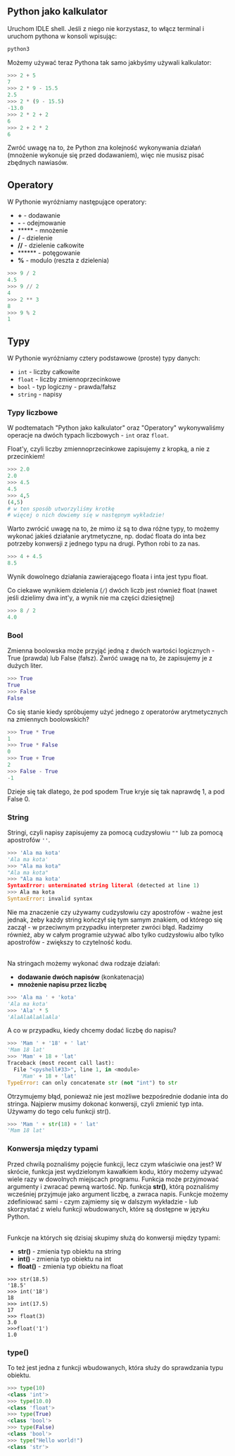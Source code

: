 ## Python jako kalkulator
Uruchom IDLE shell. Jeśli z niego nie korzystasz, to włącz terminal i uruchom pythona w konsoli wpisując: 

```bash
python3
```

Możemy używać teraz Pythona tak samo jakbyśmy używali kalkulator:

```python
>>> 2 + 5
7
>>> 2 * 9 - 15.5
2.5
>>> 2 * (9 - 15.5)
-13.0
>>> 2 * 2 + 2
6
>>> 2 + 2 * 2 
6
```
Zwróć uwagę na to, że Python zna kolejność wykonywania działań (mnożenie wykonuje się przed dodawaniem), więc nie musisz pisać zbędnych nawiasów. 

## Operatory
W Pythonie wyróżniamy następujące operatory: <br/>
* **+** - dodawanie <br/>
* **-** - odejmowanie <br/>
* ***** - mnożenie <br/>
* **/** - dzielenie <br/>
* **//** - dzielenie całkowite <br/>
* ****** - potęgowanie <br/>
* **%** - modulo (reszta z dzielenia) <br/>

```python = 
>>> 9 / 2
4.5
>>> 9 // 2 
4
>>> 2 ** 3 
8
>>> 9 % 2
1
```

## Typy

W Pythonie wyróżniamy cztery podstawowe (proste) typy danych:
* `int` - liczby całkowite
* `float` - liczby zmiennoprzecinkowe
* `bool` - typ logiczny - prawda/fałsz
* `string` - napisy

### Typy liczbowe

W podtematach "Python jako kalkulator" oraz "Operatory" wykonywaliśmy operacje na dwóch typach liczbowych - `int` oraz `float`. 

Float'y, czyli liczby zmiennoprzecinkowe zapisujemy z kropką, a nie z przecinkiem!

```python
>>> 2.0
2.0 
>>> 4.5
4.5
>>> 4,5
(4,5) 
# w ten sposób utworzyliśmy krotkę
# więcej o nich dowiemy się w następnym wykładzie!
```

Warto zwrócić uwagę na to, że mimo iż są to dwa różne typy, to możemy wykonać jakieś działanie arytmetyczne, np. dodać floata do inta bez potrzeby konwersji z jednego typu na drugi. Python robi to za nas. 

```python
>>> 4 + 4.5 
8.5
```

Wynik dowolnego działania zawierającego floata i inta jest typu float. 

Co ciekawe wynikiem dzielenia (`/`) dwóch liczb jest również float (nawet jeśli dzielimy dwa int'y, a wynik nie ma części dziesiętnej)

```python
>>> 8 / 2
4.0 
```

### Bool
Zmienna boolowska może przyjąć  jedną z dwóch wartości logicznych - True (prawda)  lub False (fałsz). Zwróć uwagę na to, że zapisujemy je z dużych liter.

```python
>>> True
True
>>> False
False
```
Co się stanie kiedy spróbujemy użyć jednego z operatorów arytmetycznych na zmiennych boolowskich? 
```python
>>> True * True
1 
>>> True * False
0
>>> True + True
2
>>> False - True
-1
```
Dzieje się tak dlatego, że pod spodem True kryje się tak naprawdę 1, a pod False 0. 

### String
Stringi, czyli napisy zapisujemy za pomocą cudzysłowiu `""` lub za pomocą apostrofów `''`. 

```python
>>> 'Ala ma kota'
'Ala ma kota'
>>> "Ala ma kota"
"Ala ma kota"
>>> "Ala ma kota'
SyntaxError: unterminated string literal (detected at line 1)
>>> Ala ma kota
SyntaxError: invalid syntax
```
Nie ma znaczenie czy używamy cudzysłowiu czy apostrofów - ważne jest jednak, żeby każdy string kończył się tym samym znakiem, od którego się zaczął - w przeciwnym przypadku interpreter zwróci błąd. Radzimy również, aby w całym programie używać albo tylko cudzysłowiu albo tylko apostrofów - zwiększy to czytelność kodu. <br/><br/>


Na stringach możemy wykonać dwa rodzaje działań: 
* **dodawanie dwóch napisów** (konkatenacja)
* **mnożenie napisu przez liczbę**

```python
>>> 'Ala ma ' + 'kota'
'Ala ma kota'
>>> 'Ala' * 5
'AlaAlaAlaAlaAla'
```

A co w przypadku, kiedy chcemy dodać liczbę do napisu? 

```python
>>> 'Mam ' + '18' + ' lat'
'Mam 18 lat'
>>> 'Mam' + 18 + 'lat'
Traceback (most recent call last):
  File "<pyshell#33>", line 1, in <module>
    'Mam' + 18 + 'lat'
TypeError: can only concatenate str (not "int") to str
```

Otrzymujemy błąd, ponieważ nie jest możliwe bezpośrednie dodanie inta do stringa. 
Najpierw musimy dokonać konwersji, czyli zmienić typ inta. Używamy do tego celu funkcji str().

```python
>>> 'Mam ' + str(18) + ' lat'
'Mam 18 lat'
```

### Konwersja między typami
Przed chwilą poznaliśmy pojęcie funkcji, lecz czym właściwie ona jest?
W skrócie, funkcja jest wydzielonym kawałkiem kodu, który możemy używać wiele razy w dowolnych miejscach programu. Funkcja może przyjmować argumenty i zwracać pewną wartość. 
Np. funkcja **str()**, którą poznaliśmy wcześniej przyjmuje jako argument liczbę, a zwraca napis. Funkcje możemy zdefiniować sami - czym zajmiemy się w dalszym wykładzie - lub skorzystać z wielu funkcji wbudowanych, które są dostępne w języku Python.<br/><br/>

Funkcje na których się dzisiaj skupimy służą do konwersji między typami:
* **str()** - zmienia typ obiektu na string
* **int()** - zmienia typ obiektu na int
* **float()** - zmienia typ obiektu na float
```python=
>>> str(18.5)
'18.5'
>>> int('18')
18
>>> int(17.5)
17
>>> float(3)
3.0
>>>float('1')
1.0
```

### type()
To też jest jedna z funkcji wbudowanych, która służy do sprawdzania typu obiektu.  

```python
>>> type(10)
<class 'int'>
>>> type(10.0)
<class 'float'>
>>> type(True)
<class 'bool'>
>>> type(False)
<class 'bool'>
>>> type("Hello world!")
<class 'str'>
```